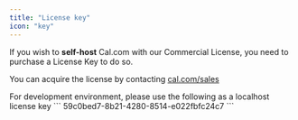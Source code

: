 ```yaml
---
title: "License key"
icon: "key"
---
```


If you wish to **self-host** Cal.com with our Commercial License, you need to purchase a License Key to do so.

You can acquire the license by contacting [cal.com/sales](https://cal.com/sales)

<Info>
  For development environment, please use the following as a localhost license key ```
  59c0bed7-8b21-4280-8514-e022fbfc24c7 ```
</Info>
